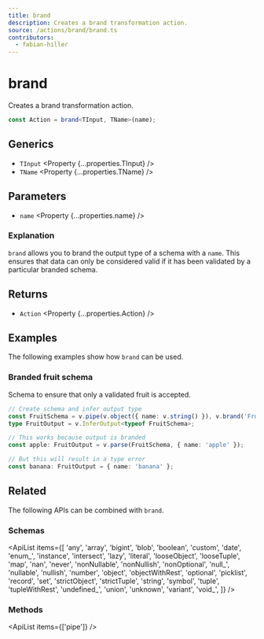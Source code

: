 ```yaml
---
title: brand
description: Creates a brand transformation action.
source: /actions/brand/brand.ts
contributors:
  - fabian-hiller
---
```



# brand

Creates a brand transformation action.

```ts
const Action = brand<TInput, TName>(name);
```

## Generics

- `TInput` <Property {...properties.TInput} />
- `TName` <Property {...properties.TName} />

## Parameters

- `name` <Property {...properties.name} />

### Explanation

`brand` allows you to brand the output type of a schema with a `name`. This ensures that data can only be considered valid if it has been validated by a particular branded schema.

## Returns

- `Action` <Property {...properties.Action} />

## Examples

The following examples show how `brand` can be used.

### Branded fruit schema

Schema to ensure that only a validated fruit is accepted.

```ts
// Create schema and infer output type
const FruitSchema = v.pipe(v.object({ name: v.string() }), v.brand('Fruit'));
type FruitOutput = v.InferOutput<typeof FruitSchema>;

// This works because output is branded
const apple: FruitOutput = v.parse(FruitSchema, { name: 'apple' });

// But this will result in a type error
const banana: FruitOutput = { name: 'banana' };
```

## Related

The following APIs can be combined with `brand`.

### Schemas

<ApiList
  items={[
    'any',
    'array',
    'bigint',
    'blob',
    'boolean',
    'custom',
    'date',
    'enum_',
    'instance',
    'intersect',
    'lazy',
    'literal',
    'looseObject',
    'looseTuple',
    'map',
    'nan',
    'never',
    'nonNullable',
    'nonNullish',
    'nonOptional',
    'null_',
    'nullable',
    'nullish',
    'number',
    'object',
    'objectWithRest',
    'optional',
    'picklist',
    'record',
    'set',
    'strictObject',
    'strictTuple',
    'string',
    'symbol',
    'tuple',
    'tupleWithRest',
    'undefined_',
    'union',
    'unknown',
    'variant',
    'void_',
  ]}
/>

### Methods

<ApiList items={['pipe']} />
